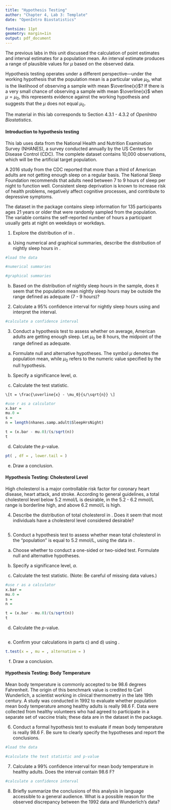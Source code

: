 ```yaml
---
title: "Hypothesis Testing"
author: "Chapter 4, Lab 3: Template"
date: "OpenIntro Biostatistics"

fontsize: 11pt
geometry: margin=1in
output: pdf_document
---
```


The previous labs in this unit discussed the calculation of point estimates and interval estimates for a population mean. An interval estimate produces a range of plausible values for $\mu$ based on the observed data.

Hypothesis testing operates under a different perspective---under the working hypothesis that the population mean is a particular value $\mu_0$, what is the likelihood of observing a sample with mean $\overline{x}$? If there is a very small chance of observing a sample with mean $\overline{x}$ when $\mu = \mu_0$, this represents evidence against the working hypothesis and suggests that the $\mu$ does not equal $\mu_0$.

The material in this lab corresponds to Section 4.3.1 - 4.3.2 of *OpenIntro Biostatistics*.

#### Introduction to hypothesis testing

This lab uses data from the National Health and Nutrition Examination Survey (NHANES), a survey conducted annually by the US Centers for Disease Control (CDC).\footnote{The dataset was first introduced in Chapter 1, Lab 1 (Introduction to Data).} The complete \texttt{NHANES} dataset contains 10,000 observations, which will be the artificial target population. 

\begin{center}
\textit{Are American adults getting enough sleep?}
\end{center}

A 2016 study from the CDC reported that more than a third of American adults are not getting enough sleep on a regular basis.\footnote{\url{https://www.cdc.gov/media/releases/2016/p0215-enough-sleep.html}} The National Sleep Foundation recommends that adults need between 7 to 9 hours of sleep per night to function well. Consistent sleep deprivation is known to increase risk of health problems, negatively affect cognitive processes, and contribute to depressive symptoms. 

The dataset \texttt{nhanes.samp.adult} in the \texttt{oibiostat} package contains sleep information for 135 participants ages 21 years or older that were randomly sampled from the \texttt{NHANES} population. The variable \texttt{SleepHrsNight} contains the self-reported number of hours a participant usually gets at night on weekdays or workdays. 

1. Explore the distribution of \texttt{SleepHrsNight} in \texttt{nhanes.samp.adult}.

  a) Using numerical and graphical summaries, describe the distribution of nightly sleep hours in \texttt{nhanes.samp.adult}.
    
```r
#load the data

#numerical summaries

#graphical summaries

```



    
  b) Based on the distribution of nightly sleep hours in the sample, does it seem that the population mean nightly sleep hours may be outside the range defined as adequate (7 - 9 hours)?





    
2. Calculate a 95\% confidence interval for nightly sleep hours using \texttt{nhanes.samp.adult} and interpret the interval. 

<!---

For example, the command to calculate a 95\% confidence interval for \texttt{height} is

```r
t.test(nhanes.samp.adult$Height, na.rm = TRUE, conf.level = 0.95)$conf.int
```

--->

```r
#calculate a confidence interval

```




3. Conduct a hypothesis test to assess whether on average, American adults are getting enough sleep. Let $\mu_0$ be 8 hours, the midpoint of the range defined as adequate.

  a) Formulate null and alternative hypotheses. The symbol $\mu$ denotes the population mean, while $\mu_0$ refers to the numeric value specified by the null hypothesis. 
    
    
    
    
    
  b) Specify a significance level, $\alpha$.
    
    
    
    
    
    
  c) Calculate the test statistic.
    
    \[t = \frac{\overline{x} - \mu_0}{s/\sqrt{n}} \]
    
    
```r
#use r as a calculator
x.bar = 
mu.0 = 
s =
n = length(nhanes.samp.adult$SleepHrsNight)

t = (x.bar - mu.0)/(s/sqrt(n))
t
```

    
  d) Calculate the $p$-value.

<!---

To calculate a tail area from a t-statistic, use the pt() function, which is analogous to pnorm(). Specify the t-statistic and the degrees of freedom; set lower.tail = FALSE if you want an upper tail area (i.e., area to the right of the t-statistic).

The degrees of freedom equals the sample size minus 1; i.e., df = n - 1.

--->

```r
pt( , df = , lower.tail = )
```



    
  e) Draw a conclusion.
    




    
#### Hypothesis Testing: Cholesterol Level

High cholesterol is a major controllable risk factor for coronary heart disease, heart attack, and stroke. According to general guidelines, a total cholesterol level below 5.2 mmol/L is desirable, in the 5.2 - 6.2 mmol/L range is borderline high, and above 6.2 mmol/L is high. 

4. Describe the distribution of total cholesterol in \texttt{nhanes.samp.adult}. Does it seem that most individuals have a cholesterol level considered desirable?



```r

```




5. Conduct a hypothesis test to assess whether mean total cholesterol in the \texttt{NHANES} "population" is equal to 5.2 mmol/L, using the data in \texttt{nhanes.samp.adult}.

  a) Choose whether to conduct a one-sided or two-sided test. Formulate null and alternative hypotheses.
  
  
  
  
  
  b) Specify a significance level, $\alpha$.
  
  
  
  
  
  c) Calculate the test statistic. (Note: Be careful of missing data values.)
  
  
  
```r
#use r as a calculator
x.bar = 
mu.0 = 
s =
n = 

t = (x.bar - mu.0)/(s/sqrt(n))
t
```  
  
  
  d) Calculate the $p$-value.
  
   

```r

```

  
  
  e) Confirm your calculations in parts c) and d) using \texttt{t.test()}.
  
<!---
To use the t.test() command...

x is the name of the variable containing the sample data
mu is the mu_0 value specified by the null and alternative hypotheses
alternative can be set to either
  "two.sided" for a two-sided test
  "greater" for a one-sided test, mu > mu_0
  "less" for a one-sided test, mu < mu_0
--->

```r
t.test(x = , mu = , alternative = )
```

    
  
  f) Draw a conclusion.




#### Hypothesis Testing: Body Temperature

Mean body temperature is commonly accepted to be 98.6 degrees Fahrenheit. The origin of this benchmark value is credited to Carl Wunderlich, a scientist working in clinical thermometry in the late 19th century. A study was conducted in 1992 to evaluate whether population mean body temperature among healthy adults is really 98.6 F. Data were collected from healthy volunteers who had agreed to participate in a separate set of vaccine trials; these data are in the dataset \texttt{thermometry} in the \texttt{oibiostat} package.

6. Conduct a formal hypothesis test to evaluate if mean body temperature is really 98.6 F. Be sure to clearly specify the hypotheses and report the conclusions.




```r
#load the data

#calculate the test statistic and p-value

```





7. Calculate a 99\% confidence interval for mean body temperature in healthy adults. Does the interval contain 98.6 F?

```r
#calculate a confidence interval


```





8. Briefly summarize the conclusions of this analysis in language accessible to a general audience. What is a possible reason for the observed discrepancy between the 1992 data and Wunderlich's data?




